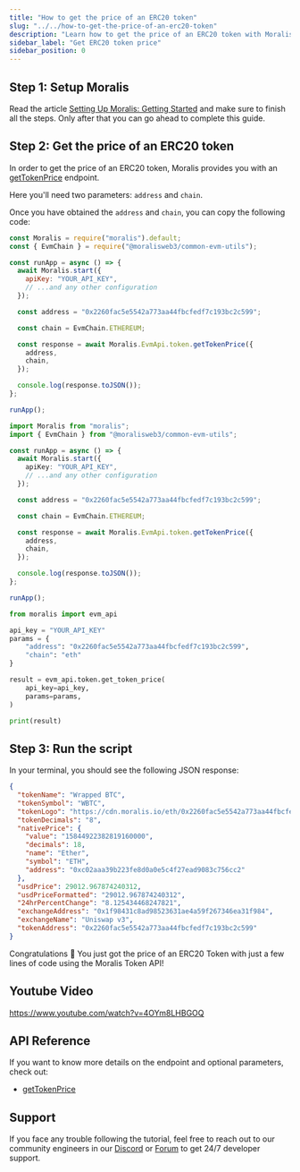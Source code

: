 ```yaml
---
title: "How to get the price of an ERC20 token"
slug: "../../how-to-get-the-price-of-an-erc20-token"
description: "Learn how to get the price of an ERC20 token with Moralis Token API."
sidebar_label: "Get ERC20 token price"
sidebar_position: 0
---
```





## Step 1: Setup Moralis

Read the article [Setting Up Moralis: Getting Started](/web3-data-api/evm/get-your-api-key) and make sure to finish all the steps. Only after that you can go ahead to complete this guide.

## Step 2: Get the price of an ERC20 token

In order to get the price of an ERC20 token, Moralis provides you with an [getTokenPrice](/web3-data-api/evm/reference/get-token-price) endpoint.

Here you'll need two parameters: `address` and `chain`.

Once you have obtained the `address` and `chain`, you can copy the following code:


<Tabs groupId="programming-language">
  <TabItem value="javascript" label="index.js (JavaScript)" default>

```javascript index.js
const Moralis = require("moralis").default;
const { EvmChain } = require("@moralisweb3/common-evm-utils");

const runApp = async () => {
  await Moralis.start({
    apiKey: "YOUR_API_KEY",
    // ...and any other configuration
  });

  const address = "0x2260fac5e5542a773aa44fbcfedf7c193bc2c599";

  const chain = EvmChain.ETHEREUM;

  const response = await Moralis.EvmApi.token.getTokenPrice({
    address,
    chain,
  });

  console.log(response.toJSON());
};

runApp();
```

</TabItem>
<TabItem value="typescript" label="index.ts (TypeScript)">

```typescript index.ts
import Moralis from "moralis";
import { EvmChain } from "@moralisweb3/common-evm-utils";

const runApp = async () => {
  await Moralis.start({
    apiKey: "YOUR_API_KEY",
    // ...and any other configuration
  });

  const address = "0x2260fac5e5542a773aa44fbcfedf7c193bc2c599";

  const chain = EvmChain.ETHEREUM;

  const response = await Moralis.EvmApi.token.getTokenPrice({
    address,
    chain,
  });

  console.log(response.toJSON());
};

runApp();
```

</TabItem>
<TabItem value="python" label="index.py (Python)">

```python index.py
from moralis import evm_api

api_key = "YOUR_API_KEY"
params = {
    "address": "0x2260fac5e5542a773aa44fbcfedf7c193bc2c599",
    "chain": "eth"
}

result = evm_api.token.get_token_price(
    api_key=api_key,
    params=params,
)

print(result)
```

</TabItem>
</Tabs>

## Step 3: Run the script


<RunTheScript />

In your terminal, you should see the following JSON response:

```json
{
  "tokenName": "Wrapped BTC",
  "tokenSymbol": "WBTC",
  "tokenLogo": "https://cdn.moralis.io/eth/0x2260fac5e5542a773aa44fbcfedf7c193bc2c599.png",
  "tokenDecimals": "8",
  "nativePrice": {
    "value": "15844922382819160000",
    "decimals": 18,
    "name": "Ether",
    "symbol": "ETH",
    "address": "0xc02aaa39b223fe8d0a0e5c4f27ead9083c756cc2"
  },
  "usdPrice": 29012.967874240312,
  "usdPriceFormatted": "29012.967874240312",
  "24hrPercentChange": "8.125434468247821",
  "exchangeAddress": "0x1f98431c8ad98523631ae4a59f267346ea31f984",
  "exchangeName": "Uniswap v3",
  "tokenAddress": "0x2260fac5e5542a773aa44fbcfedf7c193bc2c599"
}
```

Congratulations 🥳 You just got the price of an ERC20 Token with just a few lines of code using the Moralis Token API!

## Youtube Video

https://www.youtube.com/watch?v=4OYm8LHBGOQ

## API Reference

If you want to know more details on the endpoint and optional parameters, check out:

<ul>
  <li><a href="/web3-data-api/evm/reference/get-token-price">getTokenPrice</a></li>
</ul>

## Support

If you face any trouble following the tutorial, feel free to reach out to our community engineers in our [Discord](https://moralis.io/discord) or [Forum](https://forum.moralis.io) to get 24/7 developer support.
